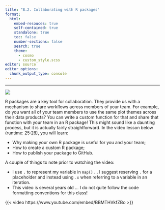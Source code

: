 ```yaml
---
title: "8.2. Collaborating with R packages"
format:
  html:
    embed-resouces: true
    self-contained: true
    standalone: true
    toc: false
    number-sections: false
    search: true
    theme: 
      - cosmo
      - custom_style.scss
editor: source
editor_options: 
  chunk_output_type: console
---
```

<hr>

![](../../images/hex_complex.png){.intro_image}

R packages are a key tool for collaboration. They provide us with a mechanism to share workflows across members of your team. For example, do you want all of your team members to use the same plot themes across their data products? You can write a custom function for that and share that function with your team in an R package! This might sound like a daunting process, but it is actually fairly straightforward. In the video lesson below (runtime: 25:28), you will learn:

* Why making your own R package is useful for you and your team;
* How to create a custom R package;
* How to publish your package to GitHub.

A couple of things to note prior to watching the video:

* I use `.` to represent my variable in `map()` ... I suggest reserving `.` for a placeholder and instead using `.x` when referring to a variable in an iteration.
* This video is several years old ... I do not quite follow the code formatting conventions for this class!

{{< video https://www.youtube.com/embed/BBMTHVkfZBo >}}

